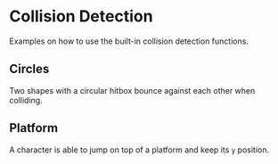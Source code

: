 

<Meta of={Collision} />

# Collision Detection

Examples on how to use the built-in collision detection functions.

## Circles

Two shapes with a circular hitbox bounce against each other when colliding.

<Source dark code={circles} />

<Canvas of={Collision.Circles} />

## Platform

A character is able to jump on top of a platform and keep its `y` position.

<Source dar code={platform} />

<Canvas of={Collision.Platform} />
